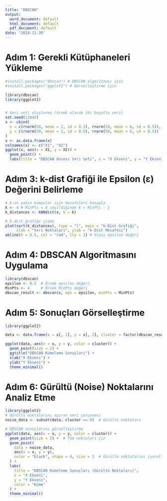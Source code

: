 ---
title: "DBSCAN"
output:
  word_document: default
  html_document: default
  pdf_document: default
date: "2024-11-30"
---

# Adım 1: Gerekli Kütüphaneleri Yükleme
```{r}
#install.packages("dbscan") # DBSCAN algoritması için
#install.packages("ggplot2") # Görselleştirme için
```

```{r}
library(dbscan)
library(ggplot2)


# Veri seti oluşturma (örnek olarak iki boyutlu veri)
set.seed(11042)
x <- cbind(
  x = c(rnorm(50, mean = 2, sd = 0.5), rnorm(50, mean = 6, sd = 0.5)),
  y = c(rnorm(50, mean = 2, sd = 0.5), rnorm(50, mean = 6, sd = 0.5))
)
x <- as.data.frame(x)
colnames(x) <- c("X1", "X2")
ggplot(x, aes(x = X1, y = X2)) +
  geom_point() +
  labs(title = "DBSCAN Oncesi Veri Seti", x = "X Ekseni", y = "Y Ekseni")
```
# Adım 3: k-dist Grafiği ile Epsilon (ε) Değerini Belirleme

```{r}
# k-en yakın komşular için mesafeleri hesapla
k <- 4 # MinPts = 4 seçildiğinde k = MinPts - 1
k_distances <- kNNdist(x, k = k)

# k-dist grafiği çizme
plot(sort(k_distances), type = "l", main = "k-Dist Grafiği", 
     xlab = "Veri Noktaları", ylab = "k-Dist Mesafesi")
abline(h = 0.5, col = "red", lty = 2) # Olası epsilon değeri

```
# Adım 4: DBSCAN Algoritmasını Uygulama

```{r}
library(dbscan)
epsilon <- 0.5  # Örnek epsilon değeri
MinPts <- 4     # Örnek MinPts değeri
dbscan_result <- dbscan(x, eps = epsilon, minPts = MinPts)
```
# Adım 5: Sonuçları Görselleştirme

```{r}
library(ggplot2)

data <- data.frame(x = x[, 1], y = x[, 2], cluster = factor(dbscan_result$cluster))

ggplot(data, aes(x = x, y = y, color = cluster)) +
  geom_point(size = 2) +
  ggtitle("DBSCAN Kümeleme Sonuçları") +
  xlab("X Ekseni") +
  ylab("Y Ekseni") +
  theme_minimal()

```


# Adım 6: Gürültü (Noise) Noktalarını Analiz Etme
```{r}
library(ggplot2)
# Gürültü noktalarını ayıran veri çerçevesi
noise_data <- subset(data, cluster == 0)  # Gürültü noktaları

# DBSCAN sonuçlarını görselleştirme
ggplot(data, aes(x = x, y = y, color = cluster)) +
  geom_point(size = 2) +  # Tüm noktaları çiz
  geom_point(
    data = noise_data, 
    aes(x = x, y = y), 
    color = "black", shape = 4, size = 3  # Gürültü noktalarını işaretle
  ) +
  labs(
    title = "DBSCAN Kümeleme Sonuçları (Gürültü Noktaları)", 
    x = "X Ekseni", 
    y = "Y Ekseni", 
    color = "Küme"
  ) +
  theme_minimal()


```

